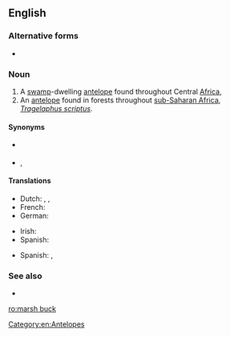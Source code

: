 {{also|marshbuck|marsh-buck}}
==English==

===Alternative forms===
* {{l|en|marshbuck}}

===Noun===
{{en-noun}}

# A [[swamp]]-dwelling [[antelope]] found throughout Central [[Africa]], {{taxlink|Tragelaphus spekii|species|noshow=1}}
# An [[antelope]] found in forests throughout [[sub-Saharan Africa]], ''[[Tragelaphus scriptus]]''.

====Synonyms====
* {{sense|Tragelaphus spekii}} {{l|en|sitatunga}}
* {{sense|Tragelaphus scriptus}} {{l|en|bushbuck}}, {{l|en|bush antelope}}

====Translations====
{{trans-top|''Tragelaphus spekii''}}
* Dutch: {{t|nl|moerasantilope}}, {{t|nl|langhoefantilope}}, {{t|nl|sitatoenga}}
* French: {{t+|fr|sitatunga}}
* German: {{t|de|Sumpfantilope}}
{{trans-mid}}
* Irish: {{t|ga|siteatunga|m}}
* Spanish: {{t|es|sitatunga|m}}
{{trans-bottom}}
{{trans-top|''Tragelaphus scriptus''}}
* Spanish: {{t|es|antílope jeroglífico|m}}, {{t|es|bosbok|m}}
{{trans-mid}}
{{trans-bottom}}

===See also===
* {{pedialite}}

[[Category:en:Antelopes]]

[[ro:marsh buck]]